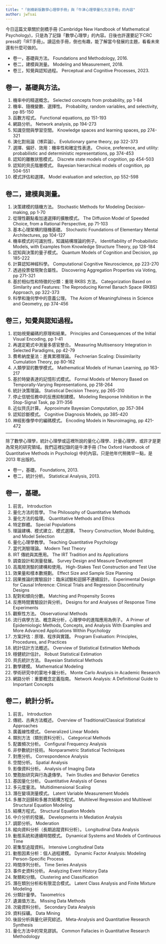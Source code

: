 ```yaml
---
title: "「劍橋新版數學心理學手冊」與「牛津心理學量化方法手冊」的內容"
author: jwTsai
---
```


今日這篇文章關於劍橋手冊 (Cambridge New Handbook of Mathematical Psychology)，只是為了記錄「數學心理學」的內容。日後也許還要記下CRC press的「IRT手冊」。讀這些手冊，倒也有趣，能了解當今發展的主題，看看未來還有什麼可做的。

-   卷一，基礎與方法。 Foundations and Methodology, 2016.
-   卷二，建模與測量。 Modeling and Measurement, 2018.
-   卷三，知覺與認知過程。 Perceptual and Cognitive Processes, 2023.

## 卷一，基礎與方法。

1. 機率中的精選概念。 Selected concepts from probability, pp 1-84 
2. 機率、隨機變數、選擇性。 Probability, random variables, and selectivity, pp 85-150 
3. 函數方程式。 Functional equations, pp 151-193 
4. 網路分析。 Network analysis, pp 194-273 
5. 知識空間與學習空間。 Knowledge spaces and learning spaces, pp 274-321 
6. 演化對局論（博弈論）。 Evolutionary game theory, pp 322-373 
7. 選擇、偏好、效用：機率性和確定性表達。 Choice, preference, and utility: probabilistic and deterministic representations, pp 374-453 
8. 認知的離散狀態模式。 Discrete state models of cognition, pp 454-503 
9. 認知的貝氏階層模式。 Bayesian hierarchical models of cognition, pp 504-551 
10. 模式評估和選擇。 Model evaluation and selection, pp 552-598

## 卷二，建模與測量。

1. 決策建模的隨機方法。 Stochastic Methods for Modeling Decision-making, pp 1-70 
2. 從理性觀點看加速選擇的擴散模式。 The Diffusion Model of Speeded Choice, from a Rational Perspective, pp 71-103 
3. 基本心理架構的隨機基礎。 Stochastic Foundations of Elementary Mental Architectures, pp 104-127 
4. 機率模式的可識別性，知識結構理論的例子。 Identifiability of Probabilistic Models, with Examples from Knowledge Structure Theory, pp 128-184 
5. 認知與決策的量子模式。 Quantum Models of Cognition and Decision, pp 185-222 
6. 計算認知神經科學。 Computational Cognitive Neuroscience, pp 223-270 
7. 透過投票發現聚合屬性。 Discovering Aggregation Properties via Voting, pp 271-321 
8. 基於相似性和特徵的分類：重現 RKBS 方法。 Categorization Based on Similarity and Features: The Reproducing Kernel Banach Space (RKBS) Approach, pp 322-373 
9. 科學和幾何學中的意義公理。 The Axiom of Meaningfulness in Science and Geometry, pp 374-456

## 卷三，知覺與認知過程。

1. 初始視覺編碼的原理和結果。 Principles and Consequences of the Initial Visual Encoding, pp 1-41 
2. 再選定範式中測量多感官整合。 Measuring Multisensory Integration in Selected Paradigms, pp 42-79 
3. 費希納度量法：差異累積理論。 Fechnerian Scaling: Dissimilarity Cumulation Theory, pp 80-162 
4. 人類學習的數學模式。 Mathematical Models of Human Learning, pp 163-217 
5. 基於時變表達的記憶形式模式。 Formal Models of Memory Based on Temporally-Varying Representations, pp 218-264 
6. 統計決策理論。 Statistical Decision Theory, pp 265-310 
7. 停止信號任務中的反應抑制建模。 Modeling Response Inhibition in the Stop-Signal Task, pp 311-356 
8. 近似貝氏計算。 Approximate Bayesian Computation, pp 357-384 
9. 認知診斷模式。 Cognitive Diagnosis Models, pp 385-420 
10. 神經影像學中的編碼模式。 Encoding Models in Neuroimaging, pp 421-472



---

除了數學心理學，統計心理學或這裡所說的量化心理學、計量心理學，或許才是更為常見的研究領域。我們這裡記錄的是牛津手冊 (The Oxford Handbook of Quantitative Methods in Psycholog) 中的內容。只是他年代稍微早一點，是 2013 年出版的。


- 卷一，基礎。 Foundations, 2013.
- 卷二，統計分析。 Statistical Analysis, 2013.

## 卷一，基礎。


1. 前言。 Introduction
2. 量化方法的哲學。 The Philosophy of Quantitative Methods
3. 量化方法的倫理。 Quantitative Methods and Ethics
4. 特定群體。 Special Populations
5. 理論建構、模式建立、模式選擇。 Theory Construction, Model Building, and Model Selection
6. 量化心理學教學。 Teaching Quantitative Psychology
7. 當代測驗理論。 Modern Test Theory
8. IRT 傳統與其應用。 The IRT Tradition and its Applications
9. 調查設計和測量發展。 Survey Design and Measure Development
10. 高風險測驗的建構和使用。 High-Stakes Test Construction and Test Use
11. 效果量和樣本數規劃。 Effect Size and Sample Size Planning
12. 因果推論的實驗設計：臨床試驗和迴歸不連續設計。 Experimental Design for Causal Inference: Clinical Trials and Regression Discontinuity Designs
13. 配對和傾向分數。 Matching and Propensity Scores
14. 反應時間實驗設計與分析。 Designs for and Analyses of Response Time Experiments
15. 觀察性方法。 Observational Methods
16. 流行病學方法、概念與分析，心理學中的進階應用為例子。 A Primer of Epidemiologic Methods, Concepts, and Analysis With Examples and More Advanced Applications Within Psychology
17. 方案評估：原理、程序與實踐。 Program Evaluation: Principles, Procedures, and Practices
18. 統計估計方法概述。 Overview of Statistical Estimation Methods
19. 穩健統計估計。 Robust Statistical Estimation
20. 貝氏統計方法。 Bayesian Statistical Methods
21. 數學建模。 Mathematical Modeling
22. 學術研究中的蒙地卡羅分析。 Monte Carlo Analysis in Academic Research
23. 網路分析：重要概念定義指南。 Network Analysis: A Definitional Guide to Important Concepts


## 卷二，統計分析。

1. 前言。 Introduction 
2. 傳統、古典方法概述。 Overview of Traditional/Classical Statistical Approaches 
3. 廣義線性模式。 Generalized Linear Models 
4. 類別方法（類別資料分析）。 Categorical Methods 
5. 配置頻次分析。 Configural Frequency Analysis 
6. 非參數統計技術。 Nonparametric Statistical Techniques 
7. 對應分析。 Correspondence Analysis 
8. 空間分析。 Spatial Analysis 
9. 影像資料分析。 Analysis of Imaging Data 
10. 雙胞胎研究與行為遺傳學。 Twin Studies and Behavior Genetics 
11. 基因量化分析。 Quantitative Analysis of Genes 
12. 多元度量法。 Multidimensional Scaling 
13. 潛在變項測量模式。 Latent Variable Measurement Models 
14. 多層次迴歸和多層次結構方程式。 Multilevel Regression and Multilevel Structural Equation Modeling 
15. 結構方程式。 Structural Equation Models 
16. 中介分析的發展。 Developments in Mediation Analysis 
17. 調節分析。 Moderation 
18. 縱向資料分析（長期追蹤資料分析）。 Longitudinal Data Analysis 
19. 動態系統和連續時間模式。 Dynamical Systems and Models of Continuous Time 
20. 密集型追蹤資料。 Intensive Longitudinal Data 
21. 動態因素分析：個人過程建模。 Dynamic Factor Analysis: Modeling Person-Specific Process
22. 時間序列分析。 Time Series Analysis 
23. 事件史資料分析。 Analyzing Event History Data 
24. 聚類和分類。 Clustering and Classification 
25. 潛在類別分析和有限混合模式。 Latent Class Analysis and Finite Mixture Modeling 
26. 分類計量學。 Taxometrics 
27. 遺漏值方法。 Missing Data Methods 
28. 次級資料分析。 Secondary Data Analysis 
29. 資料採礦。 Data Mining 
30. 後設分析與量化研究綜述。 Meta-Analysis and Quantitative Research Synthesis 
31. 量化方法中的常見謬誤。 Common Fallacies in Quantitative Research Methodology 



